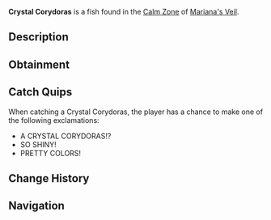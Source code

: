 {{FishInfobox
|image          = Crystal Corydoras.png
|rarity         = Legendary
|sea            = First Sea
|location       = [[Calm Zone]]
|sublocation    = 
|sources        = Fishing Rod
|radar_location = 
|prog_speed     = -10
|xp             = 2000
|weather        = Clear
|time           = Night
|season         = Autumn
|bait           = Truffle Worm
|base_weight    = 400
|base_value     = 3000
|weight_range   = 250
|base_chance    = 5
|base_resil     = 25
}}
'''Crystal Corydoras''' is a {{Rarity|Legendary}} fish found in the [[Calm Zone]] of [[Mariana's Veil]].

== Description ==
{{Description|An armored fish with crystal-like scales that shimmer in the light.|Bestiary Entry}}

== Obtainment ==
{{Description|Located in clear waters with a wide variation of shining colors, frequently providing light to the darkness.|Bestiary Hint}}
{{Fish Availability|
Mariana's Veil/Calm Zone
|top_rods      = 
Leviathan's Fang Rod\189101.22\302941.53;
Free Spirit Rod\180246.7\297931.79;
Trident Rod\175788.48\290562.75;
No-Life Rod\125268.68\211212;
Azure Of Lagoon\122703.13\202579.32;
Blazebringer Rod\96979.24\158594.31;
Riptide Rod\96479.62\157423.77;
Frog Rod\76321.8\131433.52;
Fast Rod\96623.24\158506.1;
Buddy Bond Rod\59120.08\99677.6;
Magnet Rod\53767.39\92089.87;
Seraphic Rod\114970.04\186951.19;
Ethereal Prism Rod\114861.55\181773.1;
Rod Of The Forgotten Fang\110148.17\175053.13;
Challenger's Rod\110102.91\176042.01;
Zeus Rod\100593.97\161486.24;
Verdant Shear Rod\100572.53\165072.11;
Rod Of The Depths\100300.86\162682.18;
Rod Of The Exalted One\98460.94\158784.74;
Depthseeker Rod\94614.58\157422.89;
Avalanche Rod\84331.66\136065.76;
Volcanic Rod\82117.17\144806.92;
Steady Rod\34962.15\60134.28
|recommended   = Trident Rod
}}

== Catch Quips ==
When catching a Crystal Corydoras, the player has a chance to make one of the following exclamations:
* A CRYSTAL CORYDORAS!?
* SO SHINY!
* PRETTY COLORS!

== Change History ==
{{Change History|{{subst:Current Version}}}}

== Navigation ==
{{Fish Navbox|Calm Zone}}
